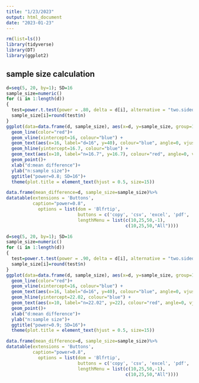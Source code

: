 ```yaml
---
title: "1/23/2023"
output: html_document
date: "2023-01-23"
---
```


```r
rm(list=ls())
library(tidyverse)
library(DT)
library(ggplot2)
```


## sample size calculation 



```r
d=seq(5, 20, by=1); SD=16
sample_size=numeric()
for (i in 1:length(d))
{
  test=power.t.test(power = .80, delta = d[i], alternative = "two.sided", sig.level=0.05, sd=SD, type="two.sample") #  two sample t test 
  sample_size[i]=round(test$n)
}
ggplot(data=data.frame(d, sample_size), aes(x=d, y=sample_size, group=1)) +
  geom_line(color="red")+
  geom_vline(xintercept=16, colour="blue") +
  geom_text(aes(x=16, label="d=16", y=40), colour="blue", angle=0, vjust = 1.2)+  # here x, y are coordinate 
  geom_hline(yintercept=16.7, colour="blue") +
  geom_text(aes(x=10, label="n=16.7", y=16.7), colour="red", angle=0, vjust = 1.2)+  # here x, y are coordinate 
  geom_point()+
  xlab("d:mean difference")+
  ylab("n:sample size")+
  ggtitle("power=0.8; SD=16")+
  theme(plot.title = element_text(hjust = 0.5, size=15))

data.frame(mean_difference=d, sample_size=sample_size)%>%
datatable(extensions = 'Buttons',
          caption="power=0.8",
            options = list(dom = 'Blfrtip',
                           buttons = c('copy', 'csv', 'excel', 'pdf', 'print'),
                           lengthMenu = list(c(10,25,50,-1),
                                             c(10,25,50,"All"))))


```


```r
d=seq(5, 20, by=1); SD=16
sample_size=numeric()
for (i in 1:length(d))
{
  test=power.t.test(power = .90, delta = d[i], alternative = "two.sided", sig.level=0.05, sd=SD, type="two.sample") #  two sample t test 
  sample_size[i]=round(test$n)
}
ggplot(data=data.frame(d, sample_size), aes(x=d, y=sample_size, group=1)) +
  geom_line(color="red")+
  geom_vline(xintercept=16, colour="blue") +
  geom_text(aes(x=16, label="d=16", y=40), colour="blue", angle=0, vjust = 1.2)+  # here x, y are coordinate 
  geom_hline(yintercept=22.02, colour="blue") +
  geom_text(aes(x=10, label="n=22.02", y=22), colour="red", angle=0, vjust = 1.2)+  # here x, y are coordinate 
  geom_point()+
  xlab("d:mean difference")+
  ylab("n:sample size")+
  ggtitle("power=0.9; SD=16")+
  theme(plot.title = element_text(hjust = 0.5, size=15))

data.frame(mean_difference=d, sample_size=sample_size)%>%
datatable(extensions = 'Buttons',
          caption="power=0.8",
            options = list(dom = 'Blfrtip',
                           buttons = c('copy', 'csv', 'excel', 'pdf', 'print'),
                           lengthMenu = list(c(10,25,50,-1),
                                             c(10,25,50,"All"))))
```
